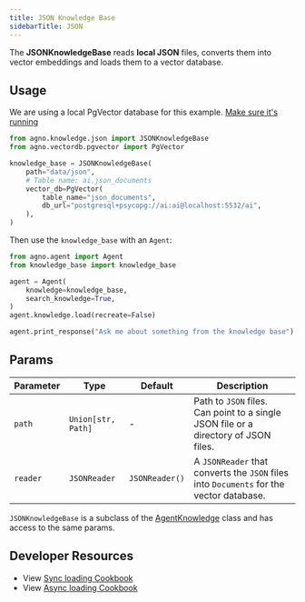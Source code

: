```yaml
---
title: JSON Knowledge Base
sidebarTitle: JSON
---
```


The **JSONKnowledgeBase** reads **local JSON** files, converts them into vector embeddings and loads them to a vector database.

## Usage

<Note>

We are using a local PgVector database for this example. [Make sure it's running](https://docs.agno.com/vectordb/pgvector)

</Note>

```python knowledge_base.py
from agno.knowledge.json import JSONKnowledgeBase
from agno.vectordb.pgvector import PgVector

knowledge_base = JSONKnowledgeBase(
    path="data/json",
    # Table name: ai.json_documents
    vector_db=PgVector(
        table_name="json_documents",
        db_url="postgresql+psycopg://ai:ai@localhost:5532/ai",
    ),
)
```

Then use the `knowledge_base` with an `Agent`:

```python agent.py
from agno.agent import Agent
from knowledge_base import knowledge_base

agent = Agent(
    knowledge=knowledge_base,
    search_knowledge=True,
)
agent.knowledge.load(recreate=False)

agent.print_response("Ask me about something from the knowledge base")
```

## Params

| Parameter | Type               | Default        | Description                                                                             |
| --------- | ------------------ | -------------- | --------------------------------------------------------------------------------------- |
| `path`    | `Union[str, Path]` | -              | Path to `JSON` files.<br/>Can point to a single JSON file or a directory of JSON files. |
| `reader`  | `JSONReader`       | `JSONReader()` | A `JSONReader` that converts the `JSON` files into `Documents` for the vector database. |

`JSONKnowledgeBase` is a subclass of the [AgentKnowledge](/reference/knowledge/base) class and has access to the same params.

## Developer Resources

- View [Sync loading Cookbook](https://github.com/agno-agi/agno/blob/main/cookbook/agent_concepts/knowledge/json_kb.py)
- View [Async loading Cookbook](https://github.com/agno-agi/agno/blob/main/cookbook/agent_concepts/knowledge/json_kb_async.py)
